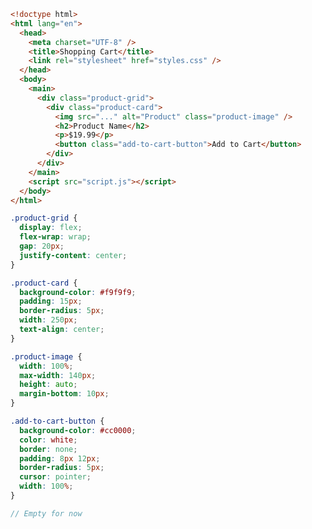 
<FileTree>
  <FileTree.File name="index.html" />
  <FileTree.File name="styles.css" />
  <FileTree.File name="script.js" />
</FileTree>

```html filename="index.html"
<!doctype html>
<html lang="en">
  <head>
    <meta charset="UTF-8" />
    <title>Shopping Cart</title>
    <link rel="stylesheet" href="styles.css" />
  </head>
  <body>
    <main>
      <div class="product-grid">
        <div class="product-card">
          <img src="..." alt="Product" class="product-image" />
          <h2>Product Name</h2>
          <p>$19.99</p>
          <button class="add-to-cart-button">Add to Cart</button>
        </div>
      </div>
    </main>
    <script src="script.js"></script>
  </body>
</html>
```

```css filename="styles.css"
.product-grid {
  display: flex;
  flex-wrap: wrap;
  gap: 20px;
  justify-content: center;
}

.product-card {
  background-color: #f9f9f9;
  padding: 15px;
  border-radius: 5px;
  width: 250px;
  text-align: center;
}

.product-image {
  width: 100%;
  max-width: 140px;
  height: auto;
  margin-bottom: 10px;
}

.add-to-cart-button {
  background-color: #cc0000;
  color: white;
  border: none;
  padding: 8px 12px;
  border-radius: 5px;
  cursor: pointer;
  width: 100%;
}
```

```js filename="script.js"
// Empty for now
```
